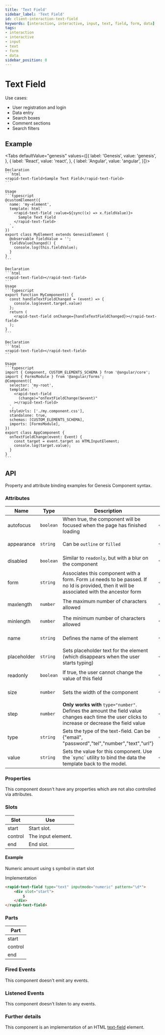 ```yaml
---
title: 'Text Field'
sidebar_label: 'Text Field'
id: client-interaction-text-field
keywords: [interaction, interactive, input, text, field, form, data]
tags:
- interaction
- interactive
- input
- text
- form
- data
sidebar_position: 8
---
```



# Text Field

Use cases:
* User registration and login
* Data entry
* Search boxes
* Comment sections
* Search filters

## Example

<TextFieldDemo />

<Tabs defaultValue="genesis" values={[{ label: 'Genesis', value: 'genesis', }, { label: 'React', value: 'react', }, { label: 'Angular', value: 'angular', }]}>

  <TabItem value="genesis">

    Declaration
    ```html
    <rapid-text-field>Sample Text Field</rapid-text-field>
    ```

    Usage
    ```typescript
    @customElement({
      name: 'my-element',
      template: html`
        <rapid-text-field :value=${sync((x) => x.fieldValue)}>
          Sample Text Field
        </rapid-text-field>
      `,
    })
    export class MyElement extends GenesisElement {
      @observable fieldValue = '';
      fieldValueChanged() {
        console.log(this.fieldValue);
      }
    }
    ```

  </TabItem>
  <TabItem value="react">

    Declaration
    ```html
    <rapid-text-field></rapid-text-field>
    ```
    Usage
    ```typescript
    export function MyComponent() {
      const handleTextFieldChanged = (event) => {
        console.log(event.target.value)
      };
      return (
        <rapid-text-field onChange={handleTextFieldChanged}></rapid-text-field>
      );
    }
    ```
  </TabItem>
  <TabItem value="angular">

    Declaration
    ```html
    <rapid-text-field></rapid-text-field>
    ```

    Usage
    ```typescript
    import { Component, CUSTOM_ELEMENTS_SCHEMA } from '@angular/core';
    import { FormsModule } from '@angular/forms';
    @Component({
      selector: 'my-root',
      template: `
        <rapid-text-field
          (change)="onTextFieldChange($event)"
        ></rapid-text-field>
      `,
      styleUrls: ['./my.component.css'],
      standalone: true,
      schemas: [CUSTOM_ELEMENTS_SCHEMA],
      imports: [FormsModule],
    })
    export class AppComponent {
      onTextFieldChange(event: Event) {
        const target = event.target as HTMLInputElement;
        console.log(target.value);
      }
    }
    ```
  </TabItem>
</Tabs>

## API

Property and attribute binding examples for Genesis Component syntax.

### Attributes

<table>
  <thead>
    <tr>
      <th>Name</th>
      <th>Type</th>
      <th>Description</th>
      <th>Example</th>
    </tr>
  </thead>
  <tbody>
    <tr>
      <td>autofocus</td>
      <td><code>boolean</code></td>
      <td>When true, the component will be focused when the page has finished loading</td>
<td>

```typescript
<rapid-text-field ?autofocus="${(x) => x.autoFocus}">
```

</td>
    </tr>
    <tr>
      <td>appearance</td>
      <td><code>string</code></td>
      <td>Can be <code>outline</code> or <code>filled</code></td>
<td>

```typescript
<rapid-text-field appearance="outline">
```

</td>
    </tr>
    <tr>
      <td>disabled</td>
      <td><code>boolean</code></td>
      <td>Similar to <code>readonly</code>, but with a blur on the component</td>
<td>

```typescript
<rapid-text-field ?disabled="${(x) => x.isDisabled}">
```

</td>
    </tr>
    <tr>
      <td>form</td>
      <td><code>string</code></td>
      <td>Associates this component with a form. Form <code>id</code> needs to be passed. If no Id is provided, then it will be associated with the ancestor form</td>
<td>

```typescript
<rapid-text-field form="myForm">
```

</td>
    </tr>
    <tr>
      <td>maxlength</td>
      <td><code>number</code></td>
      <td>The maximum number of characters allowed</td>
<td>

```typescript
<rapid-text-field maxlength="${(x) => x.maxLength}">
```

</td>
    </tr>
    <tr>
      <td>minlength</td>
      <td><code>number</code></td>
      <td>The minimum number of characters allowed</td>
<td>

```typescript
<rapid-text-field minlength="${(x) => x.minLength}">
```

</td>
    </tr>
    <tr>
      <td>name</td>
      <td><code>string</code></td>
      <td>Defines the name of the element</td>
<td>

```typescript
<rapid-text-field name="username">
```

</td>
    </tr>
    <tr>
      <td>placeholder</td>
      <td><code>string</code></td>
      <td>Sets placeholder text for the element (which disappears when the user starts typing)</td>
<td>

```typescript
<rapid-text-field placeholder="Enter your name">
```

</td>
    </tr>
    <tr>
      <td>readonly</td>
      <td><code>boolean</code></td>
      <td>If true, the user cannot change the value of this field</td>
<td>

```typescript
<rapid-text-field ?readonly="${(x) => x.isReadonly}">
```

</td>
    </tr>
    <tr>
      <td>size</td>
      <td><code>number</code></td>
      <td>Sets the width of the component</td>
<td>

```typescript
<rapid-text-field size="${(x) => x.fieldSize}">
```

</td>
    </tr>
    <tr>
      <td>step</td>
      <td><code>number</code></td>
      <td><strong>Only works with</strong> <code>type="number"</code>. Defines the amount the field value changes each time the user clicks to increase or decrease the field value</td>
<td>

```typescript
<rapid-text-field type="number" step="${(x) => x.stepValue}">
```

</td>
    </tr>
    <tr>
      <td>type</td>
      <td><code>string</code></td>
      <td>Sets the type of the text-field. Can be {"email", "password","tel","number","text","url"}</td>
<td>

```typescript
<rapid-text-field type="email">
```

</td>
    </tr>
    <tr>
      <td>value</td>
      <td><code>string</code></td>
      <td>Sets the value for this component. Use the `sync` utility to bind the data the template back to the model.</td>
<td>

```typescript
<rapid-text-field value="${sync((x) => x.fieldValue)}">
```

</td>
    </tr>
  </tbody>
</table>

### Properties

This component doesn't have any properties which are not also controlled via attributes.

### Slots

| Slot | Use |
|---|---|
| start | Start slot. |
| control | The input element. |
| end | End slot. |

#### Example
Numeric amount using `$` symbol in start slot
<TextFieldWithSlot />

Implementation
```html
<rapid-text-field type="text" inputmode="numeric" pattern="\d*">
    <div slot="start">
        $
    </div>
</rapid-text-field>
```

### Parts

| Part |
|---|
| start |
| control |
| end |

### Fired Events
This component doesn't emit any events.

### Listened Events
This component doesn't listen to any events.

### Further details
This component is an implementation of an HTML [text-field](https://developer.mozilla.org/en-US/docs/Web/HTML/Element/input/text) element.
